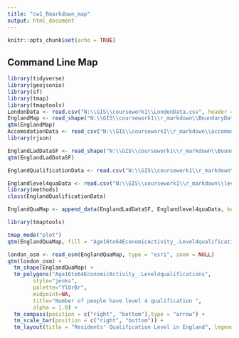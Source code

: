 ```yaml
---
title: "cw1_Rmarkdown_map"
output: html_document
---
```


```r
knitr::opts_chunk$set(echo = TRUE)
```

## Command Line Map
```r
library(tidyverse)
library(geojsonio)
library(sf)
library(tmap)
library(tmaptools)
LondonData <- read.csv("N:\\GIS\\coursework1\\LondonData.csv", header = TRUE, sep = ",")
EnglandMap <- read_shape("N:\\GIS\\coursework1\\r_markdown\\BoundaryDataEnglandRegions\\england_gor_2011.shp", as.sf = TRUE)
qtm(EnglandMap)
AccomodationData <- read_csv("N:\\GIS\\coursework1\\r_markdown\\accomodation\\Data_ACCTYP_UNIT.csv")
library(rjson)

EnglandLadDataSF <- read_shape("N:\\GIS\\coursework1\\r_markdown\\BoundaryDataUAandLondon\\england_lad_2011.shp", as.sf = TRUE)
qtm(EnglandLadDataSF)

EnglandQualificationData <- read.csv("N:\\GIS\\coursework1\\r_markdown\\levelOfQulification\\Data_AGE_ECOACT_HIQUAL_UNIT.csv")

Englandlevel4quaData <- read.csv("N:\\GIS\\coursework1\\r_markdown\\levelOfQulification\\Data_qualification4.csv")
library(methods)
class(EnglandQualificationData)

EnglandQuaMap <- append_data(EnglandLadDataSF, Englandlevel4quaData, key.shp = "code", key.data ="GEO_CODE", ignore.duplicates = TRUE )

library(tmaptools)

tmap_mode("plot")
qtm(EnglandQuaMap, fill = "Age16to64EconomicActivity_.Level4qualifications")

london_osm <- read_osm(EnglandQuaMap, type = "esri", zoom = NULL)
qtm(london_osm) + 
  tm_shape(EnglandQuaMap) + 
  tm_polygons("Age16to64EconomicActivity_.Level4qualifications", 
        style="jenks",
        palette="YlOrBr",
        midpoint=NA,
        title="Number of people have level 4 qualification ",
        alpha = 1.0) + 
  tm_compass(position = c("right", "bottom"),type = "arrow") + 
  tm_scale_bar(position = c("right", "bottom")) +
  tm_layout(title = "Residents' Qualification Level in England", legend.position = c("left", "bottom"))


```




